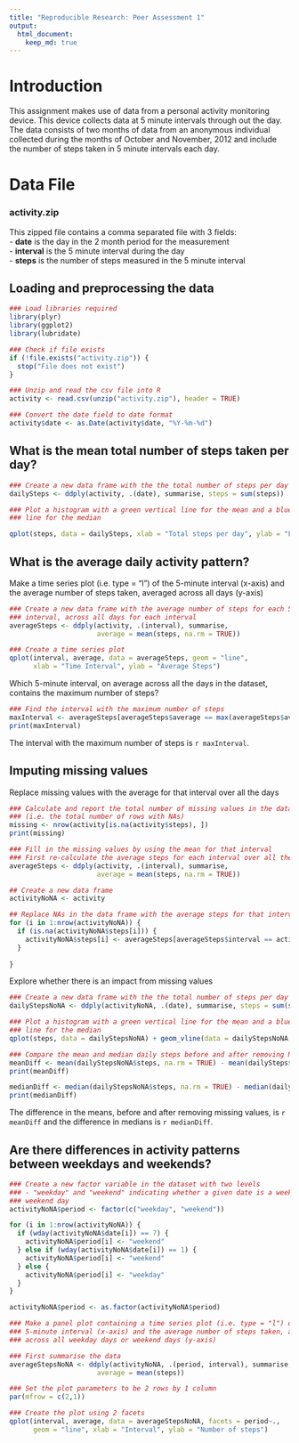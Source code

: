 ```yaml
---
title: "Reproducible Research: Peer Assessment 1"
output: 
  html_document:
    keep_md: true
---
```


# Introduction

This assignment makes use of data from a personal activity monitoring device. This device collects data at 5 minute intervals through out the day. The data consists of two months of data from an anonymous individual collected during the months of October and November, 2012 and include the number of steps taken in 5 minute intervals each day.  

# Data File

### activity.zip

This zipped file contains a comma separated file with 3 fields:  
- **date** is the day in the 2 month period for the measurement  
- **interval** is the 5 minute interval during the day  
- **steps** is the number of steps measured in the 5 minute interval  
  
## Loading and preprocessing the data
  
```r

### Load libraries required
library(plyr)
library(ggplot2)
library(lubridate)

### Check if file exists
if (!file.exists("activity.zip")) {
  stop("File does not exist")
}

### Unzip and read the csv file into R
activity <- read.csv(unzip("activity.zip"), header = TRUE)

### Convert the date field to date format
activity$date <- as.Date(activity$date, "%Y-%m-%d")
```
  
## What is the mean total number of steps taken per day?
  
```r

### Create a new data frame with the the total number of steps per day
dailySteps <- ddply(activity, .(date), summarise, steps = sum(steps))

### Plot a histogram with a green vertical line for the mean and a blue vertical
### line for the median

qplot(steps, data = dailySteps, xlab = "Total steps per day", ylab = "Frequency")  + geom_vline(data = dailySteps, xintercept = mean(dailySteps$steps, na.rm = TRUE), col = "green") + geom_vline(data = dailySteps, xintercept = median(dailySteps$steps, na.rm = TRUE), col = "blue")

```
  
## What is the average daily activity pattern?
  
Make a time series plot (i.e. type = "l") of the 5-minute interval (x-axis)
and the average number of steps taken, averaged across all days (y-axis)
  
```r

### Create a new data frame with the average number of steps for each 5-minute
### interval, across all days for each interval
averageSteps <- ddply(activity, .(interval), summarise, 
                      average = mean(steps, na.rm = TRUE))

### Create a time series plot
qplot(interval, average, data = averageSteps, geom = "line", 
      xlab = "Time Interval", ylab = "Average Steps")

```
  
Which 5-minute interval, on average across all the days in the dataset, 
contains the maximum number of steps?
  
```r

### Find the interval with the maximum number of steps
maxInterval <- averageSteps[averageSteps$average == max(averageSteps$average), 1]
print(maxInterval)

```
  
The interval with the maximum number of steps is `r maxInterval`.
  
## Imputing missing values
  
Replace missing values with the average for that interval over all the days
  
```r

### Calculate and report the total number of missing values in the dataset
### (i.e. the total number of rows with NAs)
missing <- nrow(activity[is.na(activity$steps), ])
print(missing)

### Fill in the missing values by using the mean for that interval
### First re-calculate the average steps for each interval over all the days
averageSteps <- ddply(activity, .(interval), summarise, 
                      average = mean(steps, na.rm = TRUE))

## Create a new data frame
activityNoNA <- activity

## Replace NAs in the data frame with the average steps for that interval
for (i in 1:nrow(activityNoNA)) {
  if (is.na(activityNoNA$steps[i])) {
    activityNoNA$steps[i] <- averageSteps[averageSteps$interval == activityNoNA$interval[i], 2]
  }
  
}

```
  
Explore whether there is an impact from missing values
  
```r

### Create a new data frame with the the total number of steps per day
dailyStepsNoNA <- ddply(activityNoNA, .(date), summarise, steps = sum(steps))

### Plot a histogram with a green vertical line for the mean and a blue vertical
### line for the median
qplot(steps, data = dailyStepsNoNA) + geom_vline(data = dailyStepsNoNA, xintercept = mean(dailyStepsNoNA$steps, na.rm = TRUE), col = "green") + geom_vline(data = dailyStepsNoNA, xintercept = median(dailyStepsNoNA$steps, na.rm = TRUE), col = "blue")

### Compare the mean and median daily steps before and after removing NAs
meanDiff <- mean(dailyStepsNoNA$steps, na.rm = TRUE) - mean(dailySteps$steps, na.rm = TRUE)
print(meanDiff)

medianDiff <- median(dailyStepsNoNA$steps, na.rm = TRUE) - median(dailySteps$steps, na.rm = TRUE)
print(medianDiff)

```
  
The difference in the means, before and after removing missing values, is `r meanDiff` and the difference in medians is `r medianDiff`.

## Are there differences in activity patterns between weekdays and weekends?
  
```r

### Create a new factor variable in the dataset with two levels
### - "weekday" and "weekend" indicating whether a given date is a weekday or
### weekend day
activityNoNA$period <- factor(c("weekday", "weekend"))

for (i in 1:nrow(activityNoNA)) {
  if (wday(activityNoNA$date[i]) == 7) {
    activityNoNA$period[i] <- "weekend"
  } else if (wday(activityNoNA$date[i]) == 1) {
    activityNoNA$period[i] <- "weekend"
  } else {
    activityNoNA$period[i] <- "weekday"
  }
}

activityNoNA$period <- as.factor(activityNoNA$period)

### Make a panel plot containing a time series plot (i.e. type = "l") of the 
### 5-minute interval (x-axis) and the average number of steps taken, averaged 
### across all weekday days or weekend days (y-axis)

### First summarise the data
averageStepsNoNA <- ddply(activityNoNA, .(period, interval), summarise, 
                      average = mean(steps))

### Set the plot parameters to be 2 rows by 1 column
par(mfrow = c(2,1))

### Create the plot using 2 facets
qplot(interval, average, data = averageStepsNoNA, facets = period~., 
      geom = "line", xlab = "Interval", ylab = "Number of steps")

```
